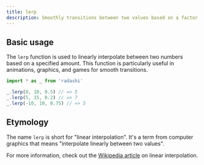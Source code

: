 ```yaml
---
title: lerp
description: Smoothly transitions between two values based on a factor
---
```


## Basic usage

The `lerp` function is used to linearly interpolate between two numbers based on a specified amount. This function is particularly useful in animations, graphics, and games for smooth transitions.

```ts
import * as _ from 'radashi'

_.lerp(0, 10, 0.5) // => 5
_.lerp(5, 15, 0.2) // => 7
_.lerp(-10, 10, 0.75) // => 5
```

## Etymology

The name `lerp` is short for "linear interpolation". It's a term from computer graphics that means "interpolate linearly between two values".

For more information, check out the [Wikipedia article](https://en.wikipedia.org/wiki/Linear_interpolation) on linear interpolation.
